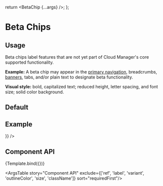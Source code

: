 
<Meta title="Components/Chip/Beta Chips" component={BetaChip} />

  return <BetaChip {...args} />;
};

# Beta Chips

## Usage

Beta chips label features that are not yet part of Cloud Manager's core supported functionality.

**Example:** A beta chip may appear in the [primary navigation](https://github.com/linode/manager/pull/8104#issuecomment-1309334374), breadcrumbs, [banners](/docs/components-notifications-dismissible-banners--beta-banners), tabs, and/or plain text to designate beta functionality.

**Visual style:** bold, capitalized text; reduced height, letter spacing, and font size; solid color background.

## Default

<Canvas>
  <Story name="Default">
    <BetaChip />
  </Story>
</Canvas>

## Example
<Canvas>
  <Story name="Example">
    <Breadcrumb
      labelTitle="Create"
      pathname={"Databases Cluster / Create"}
      crumbOverrides={[
        {
          position: 1,
          label: 'Database Clusters',
        },
      ]}
      labelOptions={{
        suffixComponent:
          <BetaChip component="span" />
      }}
    />
  </Story>
</Canvas>

## Component API

<Canvas>
  <Story
    name="Component API"
    args={{
      color: 'default',
    }}
    argTypes={{
      color: {
        description: 'Color of the chip',
        options: ['default', 'primary'],
        control: { type: 'radio' },
        table: {
          defaultValue: {
            summary: 'default',
          },
        },
      },
      component: {
        description:
          'The component used for the root node. Either a string to use a HTML element or a component.',
      },
      children: {
        control: false,
      }
    }}
  >
    {Template.bind({})}
  </Story>
</Canvas>

<ArgsTable story="Component API" exclude={['ref', 'label', 'variant', 'outlineColor', 'size', 'className']} sort="requiredFirst"/>
